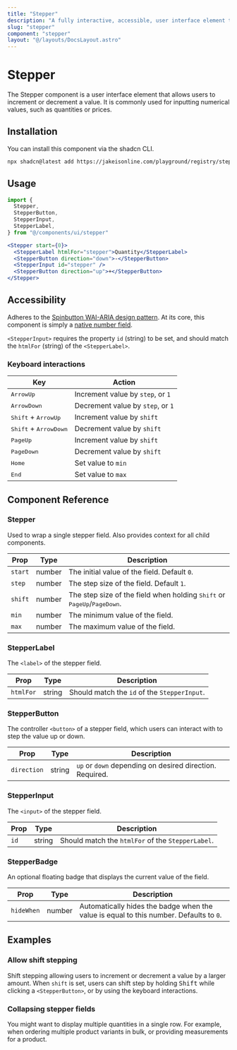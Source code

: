 ```yaml
---
title: "Stepper"
description: "A fully interactive, accessible, user interface element that allows users to increment or decrement a value. It is commonly used for inputting numerical values, such as quantities or prices."
slug: "stepper"
component: "stepper"
layout: "@/layouts/DocsLayout.astro"
---
```



# Stepper

The Stepper component is a user interface element that allows users to increment or decrement a value. It is commonly used for inputting numerical values, such as quantities or prices.

<ExampleComponent name={frontmatter.component} client:load />

## Installation

You can install this component via the shadcn CLI.

```bash
npx shadcn@latest add https://jakeisonline.com/playground/registry/stepper.json
```

## Usage

```jsx
import {
  Stepper,
  StepperButton,
  StepperInput,
  StepperLabel,
} from "@/components/ui/stepper"
```

```jsx
<Stepper start={0}>
  <StepperLabel htmlFor="stepper">Quantity</StepperLabel>
  <StepperButton direction="down">-</StepperButton>
  <StepperInput id="stepper" />
  <StepperButton direction="up">+</StepperButton>
</Stepper>
```

## Accessibility

Adheres to the [Spinbutton WAI-ARIA design pattern](https://www.w3.org/WAI/ARIA/apg/patterns/spinbutton/). At its core, this component is simply a [native number field](https://developer.mozilla.org/en-US/docs/Web/HTML/Element/input/number).

`<StepperInput>` requires the property `id` (string) to be set, and should match the `htmlFor` (string) of the `<StepperLabel>`.

### Keyboard interactions

| Key                                     | Action                            |
| --------------------------------------- | --------------------------------- |
| <kbd>ArrowUp</kbd>                      | Increment value by `step`, or `1` |
| <kbd>ArrowDown</kbd>                    | Decrement value by `step`, or `1` |
| <kbd>Shift</kbd> + <kbd>ArrowUp</kbd>   | Increment value by `shift`        |
| <kbd>Shift</kbd> + <kbd>ArrowDown</kbd> | Decrement value by `shift`        |
| <kbd>PageUp</kbd>                       | Increment value by `shift`        |
| <kbd>PageDown</kbd>                     | Decrement value by `shift`        |
| <kbd>Home</kbd>                         | Set value to `min`                |
| <kbd>End</kbd>                          | Set value to `max`                |

## Component Reference

### Stepper

Used to wrap a single stepper field. Also provides context for all child components.

| Prop    | Type   | Description                                                                                        |
| ------- | ------ | -------------------------------------------------------------------------------------------------- |
| `start` | number | The initial value of the field. Default `0`.                                                       |
| `step`  | number | The step size of the field. Default `1`.                                                           |
| `shift` | number | The step size of the field when holding <kbd>Shift</kbd> or <kbd>PageUp</kbd>/<kbd>PageDown</kbd>. |
| `min`   | number | The minimum value of the field.                                                                    |
| `max`   | number | The maximum value of the field.                                                                    |

### StepperLabel

The `<label>` of the stepper field.

| Prop      | Type   | Description                                  |
| --------- | ------ | -------------------------------------------- |
| `htmlFor` | string | Should match the `id` of the `StepperInput`. |

### StepperButton

The controller `<button>` of a stepper field, which users can interact with to step the value up or down.

| Prop        | Type   | Description                                              |
| ----------- | ------ | -------------------------------------------------------- |
| `direction` | string | `up` or `down` depending on desired direction. Required. |

### StepperInput

The `<input>` of the stepper field.

| Prop | Type   | Description                                       |
| ---- | ------ | ------------------------------------------------- |
| `id` | string | Should match the `htmlFor` of the `StepperLabel`. |

### StepperBadge

An optional floating badge that displays the current value of the field.

| Prop       | Type   | Description                                                                            |
| ---------- | ------ | -------------------------------------------------------------------------------------- |
| `hideWhen` | number | Automatically hides the badge when the value is equal to this number. Defaults to `0`. |

## Examples

### Allow shift stepping

Shift stepping allowing users to increment or decrement a value by a larger amount. When `shift` is set, users can shift step by holding <kbd>Shift</kbd> while clicking a `<StepperButton>`, or by using the keyboard interactions.

<ExampleComponent name="stepper-shift" client:visible />

### Collapsing stepper fields

You might want to display multiple quantities in a single row. For example, when ordering multiple product variants in bulk, or providing measurements for a product.

<ExampleComponent name="stepper-collapse" client:visible />
